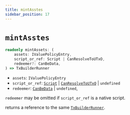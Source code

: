 ```yaml
---
title: mintAsstes
sidebar_position: 17
---
```


# `mintAsstes`

```ts
readonly mintAssets: (
    assets: IValuePolicyEntry,
    script_or_ref: Script | CanResolveToUTxO,
    redeemer?: CanBeData,
) => TxBuilderRunner
```

- `assets`: `IValuePolicyEntry`
- `script_or_ref`: [`Script`](../cardano-ledger-ts/classes/Script) | [`CanResolveToUTxO`](../miscellaneous/CanResolveToUTxO.mdx) | `undefined`
- `redeemer`: [`CanBeData`](../miscellaneous/CanBeData.mdx) | `undefined`,

`redeemer` may be omitted if `script_or_ref` is a native script.

returns a reference to the same [`TxBuilderRunner`](./TxBuilderRunner).